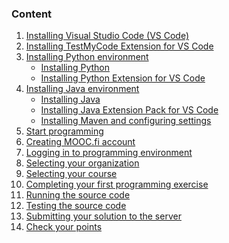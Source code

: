 ### Content
1. [Installing Visual Studio Code (VS Code)](#installing-vscode)
2. [Installing TestMyCode Extension for VS Code](#installing-tmc)
3. [Installing Python environment](#installing-python)
    * [Installing Python](#python3)
    * [Installing Python Extension for VS Code](#python-extension)
4. [Installing Java environment](#java-environment)
    * [Installing Java](#adopt-open-jdk)
    * [Installing Java Extension Pack for VS Code](#java-extension)
    * [Installing Maven and configuring settings](#maven-configuring)
5. [Start programming](#start-programming)
6. [Creating MOOC.fi account](#mooc.fi-create-account)
7. [Logging in to programming environment](#login-mooc)
8. [Selecting your organization](#select-organization)
9. [Selecting your course](#select-course)
10. [Completing your first programming exercise](#first-programming-exercise)
11. [Running the source code](#run-source-code)
12. [Testing the source code](#test-source-code)
13. [Submitting your solution to the server](#submit-solution)
14. [Check your points](#check-your-points)